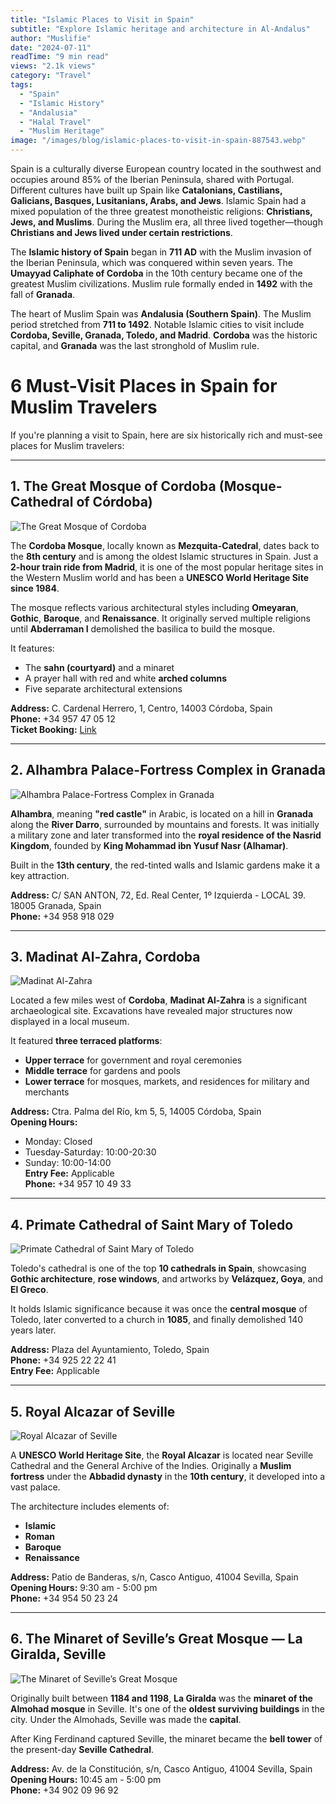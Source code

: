 ```yaml
---
title: "Islamic Places to Visit in Spain"
subtitle: "Explore Islamic heritage and architecture in Al-Andalus"
author: "Muslifie"
date: "2024-07-11"
readTime: "9 min read"
views: "2.1k views"
category: "Travel"
tags:
  - "Spain"
  - "Islamic History"
  - "Andalusia"
  - "Halal Travel"
  - "Muslim Heritage"
image: "/images/blog/islamic-places-to-visit-in-spain-887543.webp"
---
```


Spain is a culturally diverse European country located in the southwest and occupies around 85% of the Iberian Peninsula, shared with Portugal. Different cultures have built up Spain like **Catalonians, Castilians, Galicians, Basques, Lusitanians, Arabs, and Jews**. Islamic Spain had a mixed population of the three greatest monotheistic religions: **Christians, Jews, and Muslims**. During the Muslim era, all three lived together—though **Christians and Jews lived under certain restrictions**.

The **Islamic history of Spain** began in **711 AD** with the Muslim invasion of the Iberian Peninsula, which was conquered within seven years. The **Umayyad Caliphate of Cordoba** in the 10th century became one of the greatest Muslim civilizations. Muslim rule formally ended in **1492** with the fall of **Granada**.

The heart of Muslim Spain was **Andalusia (Southern Spain)**. The Muslim period stretched from **711 to 1492**. Notable Islamic cities to visit include **Cordoba, Seville, Granada, Toledo, and Madrid**. **Cordoba** was the historic capital, and **Granada** was the last stronghold of Muslim rule.

# 6 Must-Visit Places in Spain for Muslim Travelers

If you're planning a visit to Spain, here are six historically rich and must-see places for Muslim travelers:

---

## 1. The Great Mosque of Cordoba (Mosque-Cathedral of Córdoba)

![The Great Mosque of Cordoba](/images/blog/pexels-zekai-zhu-214984943-11829257-2_480x480.webp)

The **Cordoba Mosque**, locally known as **Mezquita-Catedral**, dates back to the **8th century** and is among the oldest Islamic structures in Spain. Just a **2-hour train ride from Madrid**, it is one of the most popular heritage sites in the Western Muslim world and has been a **UNESCO World Heritage Site since 1984**.

The mosque reflects various architectural styles including **Omeyaran**, **Gothic**, **Baroque**, and **Renaissance**. It originally served multiple religions until **Abderraman I** demolished the basilica to build the mosque.

It features:

- The **sahn (courtyard)** and a minaret
- A prayer hall with red and white **arched columns**
- Five separate architectural extensions

**Address:** C. Cardenal Herrero, 1, Centro, 14003 Córdoba, Spain  
**Phone:** +34 957 47 05 12  
**Ticket Booking:** [Link](https://mezquita-catedraldecordoba.es/en/organiza-la-visita/entradas-y-horarios/)

---

## 2. Alhambra Palace-Fortress Complex in Granada

![Alhambra Palace-Fortress Complex in Granada](/images/blog/pexels-juliogarciaphotos-4472152-2_480x480.webp)

**Alhambra**, meaning **"red castle"** in Arabic, is located on a hill in **Granada** along the **River Darro**, surrounded by mountains and forests. It was initially a military zone and later transformed into the **royal residence of the Nasrid Kingdom**, founded by **King Mohammad ibn Yusuf Nasr (Alhamar)**.

Built in the **13th century**, the red-tinted walls and Islamic gardens make it a key attraction.

**Address:** C/ SAN ANTON, 72, Ed. Real Center, 1º Izquierda - LOCAL 39. 18005 Granada, Spain  
**Phone:** +34 958 918 029

---

## 3. Madinat Al-Zahra, Cordoba

![Madinat Al-Zahra](/images/blog/pexels-pacofdezsaura-12685434-2_480x480.webp)

Located a few miles west of **Cordoba**, **Madinat Al-Zahra** is a significant archaeological site. Excavations have revealed major structures now displayed in a local museum.

It featured **three terraced platforms**:

- **Upper terrace** for government and royal ceremonies
- **Middle terrace** for gardens and pools
- **Lower terrace** for mosques, markets, and residences for military and merchants

**Address:** Ctra. Palma del Río, km 5, 5, 14005 Córdoba, Spain  
**Opening Hours:**

- Monday: Closed
- Tuesday-Saturday: 10:00-20:30
- Sunday: 10:00-14:00  
  **Entry Fee:** Applicable  
  **Phone:** +34 957 10 49 33

---

## 4. Primate Cathedral of Saint Mary of Toledo

![Primate Cathedral of Saint Mary of Toledo](/images/blog/toledo-235235_1280_480x480.webp)

Toledo's cathedral is one of the top **10 cathedrals in Spain**, showcasing **Gothic architecture**, **rose windows**, and artworks by **Velázquez, Goya**, and **El Greco**.

It holds Islamic significance because it was once the **central mosque** of Toledo, later converted to a church in **1085**, and finally demolished 140 years later.

**Address:** Plaza del Ayuntamiento, Toledo, Spain  
**Phone:** +34 925 22 22 41  
**Entry Fee:** Applicable

---

## 5. Royal Alcazar of Seville

![Royal Alcazar of Seville](/images/blog/pexels-axp-photography-500641970-16549990-2_480x480.webp)

A **UNESCO World Heritage Site**, the **Royal Alcazar** is located near Seville Cathedral and the General Archive of the Indies. Originally a **Muslim fortress** under the **Abbadid dynasty** in the **10th century**, it developed into a vast palace.

The architecture includes elements of:

- **Islamic**
- **Roman**
- **Baroque**
- **Renaissance**

**Address:** Patio de Banderas, s/n, Casco Antiguo, 41004 Sevilla, Spain  
**Opening Hours:** 9:30 am - 5:00 pm  
**Phone:** +34 954 50 23 24

---

## 6. The Minaret of Seville’s Great Mosque — La Giralda, Seville

![The Minaret of Seville’s Great Mosque](/images/blog/pexels-axp-photography-500641970-16549990-2_480x480.webp)

Originally built between **1184 and 1198**, **La Giralda** was the **minaret of the Almohad mosque** in Seville. It's one of the **oldest surviving buildings** in the city. Under the Almohads, Seville was made the **capital**.

After King Ferdinand captured Seville, the minaret became the **bell tower** of the present-day **Seville Cathedral**.

**Address:** Av. de la Constitución, s/n, Casco Antiguo, 41004 Sevilla, Spain  
**Opening Hours:** 10:45 am - 5:00 pm  
**Phone:** +34 902 09 96 92
